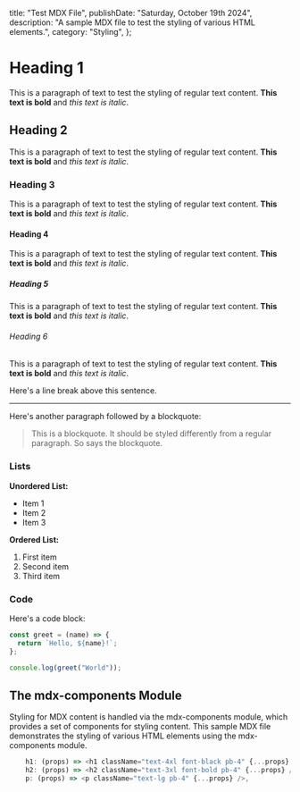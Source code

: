  title: "Test MDX File",
  publishDate: "Saturday, October 19th 2024",
  description:
    "A sample MDX file to test the styling of various HTML elements.",
  category: "Styling",
};

# Heading 1

This is a paragraph of text to test the styling of regular text content. **This text is bold** and _this text is italic_.

## Heading 2

This is a paragraph of text to test the styling of regular text content. **This text is bold** and _this text is italic_.

### Heading 3

This is a paragraph of text to test the styling of regular text content. **This text is bold** and _this text is italic_.

#### Heading 4

This is a paragraph of text to test the styling of regular text content. **This text is bold** and _this text is italic_.

##### Heading 5

This is a paragraph of text to test the styling of regular text content. **This text is bold** and _this text is italic_.

###### Heading 6

This is a paragraph of text to test the styling of regular text content. **This text is bold** and _this text is italic_.

Here's a line break above this sentence.

---

Here's another paragraph followed by a blockquote:

> This is a blockquote. It should be styled differently from a regular paragraph. So says the blockquote.

### Lists

**Unordered List:**

- Item 1
- Item 2
- Item 3

**Ordered List:**

1. First item
2. Second item
3. Third item

### Code

Here's a code block:

```javascript showLineNumbers
const greet = (name) => {
  return `Hello, ${name}!`;
};

console.log(greet("World"));
```

## The mdx-components Module

Styling for MDX content is handled via the mdx-components module, which provides a set of components for styling content. This sample MDX file demonstrates the styling of various HTML elements using the mdx-components module.

```typescript showLineNumbers
    h1: (props) => <h1 className="text-4xl font-black pb-4" {...props} />,
    h2: (props) => <h2 className="text-3xl font-bold pb-4" {...props} />,
    p: (props) => <p className="text-lg pb-4" {...props} />,
```